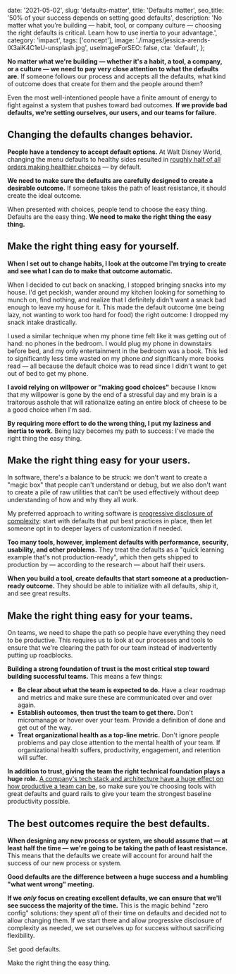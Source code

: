   date: '2021-05-02',
  slug: 'defaults-matter',
  title: 'Defaults matter',
  seo_title: '50% of your success depends on setting good defaults',
  description:
    'No matter what you’re building — habit, tool, or company culture — choosing the right defaults is critical. Learn how to use inertia to your advantage.',
  category: 'impact',
  tags: ['concept'],
  image: './images/jessica-arends-lX3aiK4C1eU-unsplash.jpg',
  useImageForSEO: false,
  cta: 'default',
};

**No matter what we're building — whether it's a habit, a tool, a company, or a culture — we need to pay very close attention to what the defaults are.** If someone follows our process and accepts all the defaults, what kind of outcome does that create for them and the people around them?

Even the most well-intentioned people have a finite amount of energy to fight against a system that pushes toward bad outcomes. **If we provide bad defaults, we're setting ourselves, our users, and our teams for failure.**

## Changing the defaults changes behavior.

**People have a tendency to accept default options.** At Walt Disney World, changing the menu defaults to healthy sides resulted in [roughly half of all orders making healthier choices](https://www.journals.uchicago.edu/doi/abs/10.1086/684364) — by default. 

**We need to make sure the defaults are carefully designed to create a desirable outcome.** If someone takes the path of least resistance, it should create the ideal outcome.

When presented with choices, people tend to choose the easy thing. Defaults are the easy thing. **We need to make the right thing the easy thing.**

## Make the right thing easy for yourself.

**When I set out to change habits, I look at the outcome I'm trying to create and see what I can do to make that outcome automatic.**

When I decided to cut back on snacking, I stopped bringing snacks into my house. I'd get peckish, wander around my kitchen looking for something to munch on, find nothing, and realize that I definitely didn't want a snack bad enough to leave my house for it. This made the default outcome (me being lazy, not wanting to work too hard for food) the right outcome: I dropped my snack intake drastically.

I used a similar technique when my phone time felt like it was getting out of hand: no phones in the bedroom. I would plug my phone in downstairs before bed, and my only entertainment in the bedroom was a book. This led to significantly less time wasted on my phone _and_ significanly more books read — all because the default choice was to read since I didn't want to get out of bed to get my phone.

**I avoid relying on willpower or "making good choices"** because I know that my willpower is gone by the end of a stressful day and my brain is a traitorous asshole that will rationalize eating an entire block of cheese to be a good choice when I'm sad.

**By requiring more effort to do the wrong thing, I put my laziness and inertia to work.** Being lazy becomes my path to success: I've made the right thing the easy thing.

## Make the right thing easy for your users.

In software, there's a balance to be struck: we don't want to create a "magic box" that people can't understand or debug, but we also don't want to create a pile of raw utilities that can't be used effectively without deep understanding of how and why they all work.

My preferred approach to writing software is [progressive disclosure of complexity](/progressive-disclosure-of-complexity): start with defaults that put best practices in place, then let someone opt in to deeper layers of customization if needed.

**Too many tools, however, implement defaults with performance, security, usability, and other problems.** They treat the defaults as a "quick learning example that's not production-ready", which then gets shipped to production by — according to the research — about half their users.

**When you build a tool, create defaults that start someone at a production-ready outcome.** They should be able to initialize with all defaults, ship it, and see great results.

## Make the right thing easy for your teams.

On teams, we need to shape the path so people have everything they need to be productive. This requires us to look at our processes and tools to ensure that we're clearing the path for our team instead of inadvertently putting up roadblocks.

**Building a strong foundation of trust is the most critical step toward building successful teams.** This means a few things:

- **Be clear about what the team is expected to do.** Have a clear roadmap and metrics and make sure these are communicated over and over again.
- **Establish outcomes, then trust the team to get there.** Don't micromanage or hover over your team. Provide a definition of done and get out of the way.
- **Treat organizational health as a top-line metric.** Don't ignore people problems and pay close attention to the mental health of your team. If organizational health suffers, productivity, engagement, and retention will suffer.

**In addition to trust, giving the team the right technical foundation plays a huge role.** [A company's tech stack and architecture have a huge effect on how productive a team can be](https://enterprisejamstack.com/tech-stack-changes-culture), so make sure you're choosing tools with great defaults and guard rails to give your team the strongest baseline productivity possible.

## The best outcomes require the best defaults.

**When designing any new process or system, we should assume that — at least half the time — we're going to be taking the path of least resistance.** This means that the defaults we create will account for around half the success of our new process or system.

**Good defaults are the difference between a huge success and a humbling "what went wrong" meeting.**

**If we _only_ focus on creating excellent defaults, we can ensure that we'll see success the majority of the time.** This is the magic behind "zero config" solutions: they spent _all_ of their time on defaults and decided not to allow changing them. If we start there and allow progressive disclosure of complexity as needed, we set ourselves up for success without sacrificing flexibility.

Set good defaults.

Make the right thing the easy thing.
